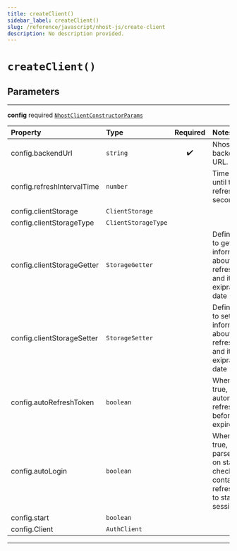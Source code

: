 ```yaml
---
title: createClient()
sidebar_label: createClient()
slug: /reference/javascript/nhost-js/create-client
description: No description provided.
---
```


# `createClient()`

## Parameters

---

**<span className="parameter-name">config</span>** <span className="optional-status">required</span> [`NhostClientConstructorParams`](/reference/docgen/javascript/nhost-js/types/nhost-client-constructor-params)

| Property                                                                                               | Type                | Required | Notes                                                                                                             |
| :----------------------------------------------------------------------------------------------------- | :------------------ | :------: | :---------------------------------------------------------------------------------------------------------------- |
| <span className="parameter-name"><span className="light-grey">config.</span>backendUrl</span>          | `string`            |    ✔️    | Nhost backend URL.                                                                                                |
| <span className="parameter-name"><span className="light-grey">config.</span>refreshIntervalTime</span> | `number`            |          | Time interval until token refreshes, in seconds                                                                   |
| <span className="parameter-name"><span className="light-grey">config.</span>clientStorage</span>       | `ClientStorage`     |          |                                                                                                                   |
| <span className="parameter-name"><span className="light-grey">config.</span>clientStorageType</span>   | `ClientStorageType` |          |                                                                                                                   |
| <span className="parameter-name"><span className="light-grey">config.</span>clientStorageGetter</span> | `StorageGetter`     |          | Define a way to get information about the refresh token and its exipration date                                   |
| <span className="parameter-name"><span className="light-grey">config.</span>clientStorageSetter</span> | `StorageSetter`     |          | Define a way to set information about the refresh token and its exipration date                                   |
| <span className="parameter-name"><span className="light-grey">config.</span>autoRefreshToken</span>    | `boolean`           |          | When set to true, will automatically refresh token before it expires                                              |
| <span className="parameter-name"><span className="light-grey">config.</span>autoLogin</span>           | `boolean`           |          | When set to true, will parse the url on startup to check if it contains a refresh token to start the session with |
| <span className="parameter-name"><span className="light-grey">config.</span>start</span>               | `boolean`           |          |                                                                                                                   |
| <span className="parameter-name"><span className="light-grey">config.</span>Client</span>              | `AuthClient`        |          |                                                                                                                   |

---
